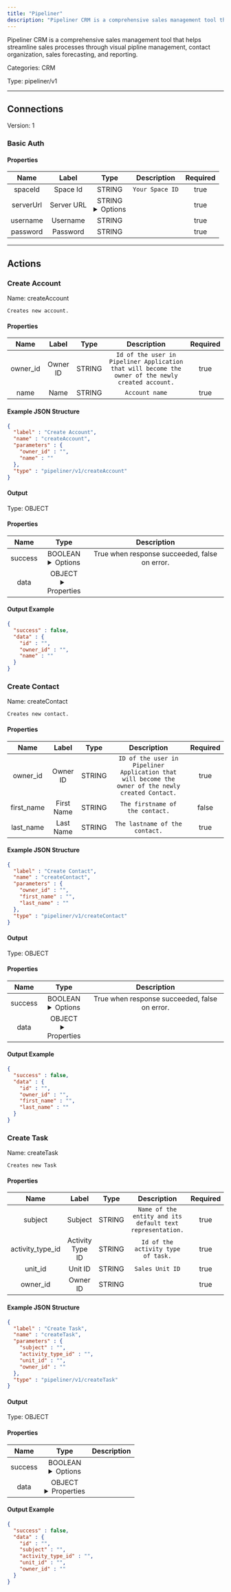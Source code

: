 ```yaml
---
title: "Pipeliner"
description: "Pipeliner CRM is a comprehensive sales management tool that helps streamline sales processes through visual pipline management, contact organization, sales forecasting, and reporting."
---
```


Pipeliner CRM is a comprehensive sales management tool that helps streamline sales processes through visual pipline management, contact organization, sales forecasting, and reporting.


Categories: CRM


Type: pipeliner/v1

<hr />



## Connections

Version: 1


### Basic Auth

#### Properties

|      Name       |      Label     |     Type     |     Description     | Required |
|:---------------:|:--------------:|:------------:|:-------------------:|:--------:|
| spaceId | Space Id | STRING | `Your Space ID` | true |
| serverUrl | Server URL | STRING <details> <summary> Options </summary> https://us-east.api.pipelinersales.com/api/v100/rest/spaces/, https://eu-central.api.pipelinersales.com/api/v100/rest/spaces/, https://ca-central.api.pipelinersales.com/api/v100/rest/spaces/, https://ap-southeast.api.pipelinersales.com/api/v100/rest/spaces/ </details> |  | true |
| username | Username | STRING |  | true |
| password | Password | STRING |  | true |





<hr />



## Actions


### Create Account
Name: createAccount

`Creates new account.`

#### Properties

|      Name       |      Label     |     Type     |     Description     | Required |
|:---------------:|:--------------:|:------------:|:-------------------:|:--------:|
| owner_id | Owner ID | STRING | `Id of the user in Pipeliner Application that will become the owner of the newly created account.` | true |
| name | Name | STRING | `Account name` | true |

#### Example JSON Structure
```json
{
  "label" : "Create Account",
  "name" : "createAccount",
  "parameters" : {
    "owner_id" : "",
    "name" : ""
  },
  "type" : "pipeliner/v1/createAccount"
}
```

#### Output



Type: OBJECT


#### Properties

|     Name     |     Type     |     Description     |
|:------------:|:------------:|:-------------------:|
| success | BOOLEAN <details> <summary> Options </summary> true, false </details> | True when response succeeded, false on error. |
| data | OBJECT <details> <summary> Properties </summary> &#123;STRING\(id), STRING\(owner_id), STRING\(name)&#125; </details> |  |




#### Output Example
```json
{
  "success" : false,
  "data" : {
    "id" : "",
    "owner_id" : "",
    "name" : ""
  }
}
```


### Create Contact
Name: createContact

`Creates new contact.`

#### Properties

|      Name       |      Label     |     Type     |     Description     | Required |
|:---------------:|:--------------:|:------------:|:-------------------:|:--------:|
| owner_id | Owner ID | STRING | `ID of the user in Pipeliner Application that will become the owner of the newly created Contact.` | true |
| first_name | First Name | STRING | `The firstname of the contact.` | false |
| last_name | Last Name | STRING | `The lastname of the contact.` | true |

#### Example JSON Structure
```json
{
  "label" : "Create Contact",
  "name" : "createContact",
  "parameters" : {
    "owner_id" : "",
    "first_name" : "",
    "last_name" : ""
  },
  "type" : "pipeliner/v1/createContact"
}
```

#### Output



Type: OBJECT


#### Properties

|     Name     |     Type     |     Description     |
|:------------:|:------------:|:-------------------:|
| success | BOOLEAN <details> <summary> Options </summary> true, false </details> | True when response succeeded, false on error. |
| data | OBJECT <details> <summary> Properties </summary> &#123;STRING\(id), STRING\(owner_id), STRING\(first_name), STRING\(last_name)&#125; </details> |  |




#### Output Example
```json
{
  "success" : false,
  "data" : {
    "id" : "",
    "owner_id" : "",
    "first_name" : "",
    "last_name" : ""
  }
}
```


### Create Task
Name: createTask

`Creates new Task`

#### Properties

|      Name       |      Label     |     Type     |     Description     | Required |
|:---------------:|:--------------:|:------------:|:-------------------:|:--------:|
| subject | Subject | STRING | `Name of the entity and its default text representation.` | true |
| activity_type_id | Activity Type ID | STRING | `Id of the activity type of task.` | true |
| unit_id | Unit ID | STRING | `Sales Unit ID` | true |
| owner_id | Owner ID | STRING |  | true |

#### Example JSON Structure
```json
{
  "label" : "Create Task",
  "name" : "createTask",
  "parameters" : {
    "subject" : "",
    "activity_type_id" : "",
    "unit_id" : "",
    "owner_id" : ""
  },
  "type" : "pipeliner/v1/createTask"
}
```

#### Output



Type: OBJECT


#### Properties

|     Name     |     Type     |     Description     |
|:------------:|:------------:|:-------------------:|
| success | BOOLEAN <details> <summary> Options </summary> true, false </details> |  |
| data | OBJECT <details> <summary> Properties </summary> &#123;STRING\(id), STRING\(subject), STRING\(activity_type_id), STRING\(unit_id), STRING\(owner_id)&#125; </details> |  |




#### Output Example
```json
{
  "success" : false,
  "data" : {
    "id" : "",
    "subject" : "",
    "activity_type_id" : "",
    "unit_id" : "",
    "owner_id" : ""
  }
}
```




